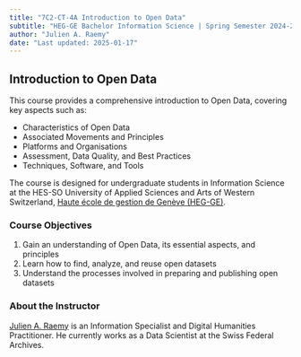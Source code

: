 ```yaml
---
title: "7C2-CT-4A Introduction to Open Data"
subtitle: "HEG-GE Bachelor Information Science | Spring Semester 2024-2025"
author: "Julien A. Raemy"
date: "Last updated: 2025-01-17"
---
```


## Introduction to Open Data

This course provides a comprehensive introduction to Open Data, covering key aspects such as:

- Characteristics of Open Data
- Associated Movements and Principles
- Platforms and Organisations
- Assessment, Data Quality, and Best Practices
- Techniques, Software, and Tools

The course is designed for undergraduate students in Information Science at the HES-SO University of Applied Sciences and Arts of Western Switzerland, [Haute école de gestion de Genève (HEG-GE)](https://hesge.ch/heg/).

### Course Objectives

1. Gain an understanding of Open Data, its essential aspects, and principles
2. Learn how to find, analyze, and reuse open datasets
3. Understand the processes involved in preparing and publishing open datasets

### About the Instructor

[Julien A. Raemy](https://julsraemy.ch) is an Information Specialist and Digital Humanities Practitioner. He currently works as a Data Scientist at the Swiss Federal Archives.
